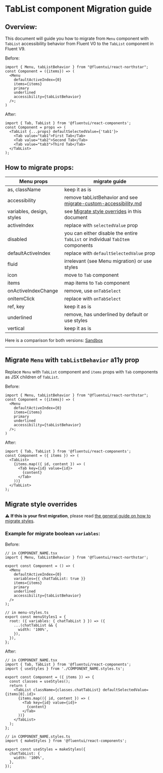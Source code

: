 
<Meta title="Concepts/Migration/from v0/Components/TabList Migration" />

# TabList component Migration guide

## Overview:

This document will guide you how to migrate from `Menu` component with `TabList` accessibility behavior from Fluent V0 to the `TabList` component in Fluent V9.

Before:

```tsx
import { Menu, tabListBehavior } from "@fluentui/react-northstar";
const Component = ({items}) => (
  <Menu
    defaultActiveIndex={0}
    items={items}
    primary
    underlined
    accessibility={tabListBehavior}
  />;
)
```

After:

```tsx
import { Tab, TabList } from '@fluentui/react-components';
const Component = props => (
  <TabList {...props} defaultSelectedValue={'tab1'}>
    <Tab value="tab1">First Tab</Tab>
    <Tab value="tab2">Second Tab</Tab>
    <Tab value="tab3">Third Tab</Tab>
  </TabList>
);
```

## How to migrate props:

| Menu props                | migrate guide                                                                                                                       |
| ------------------------- | ----------------------------------------------------------------------------------------------------------------------------------- |
| as, className             | keep it as is                                                                                                                       |
| accessibility             | remove tabListBehavior and see [migrate-custom-accessibility.md](?path=/docs/concepts-migration-from-v0-custom-accessibility--page) |
| variables, design, styles | see [Migrate style overrides](#./Migrate-style-overrides) in this document                                                          |
| activeIndex               | replace with `selectedValue` prop                                                                                                   |
| disabled                  | you can either disable the entire `TabList` or individual `TabItem` components                                                      |
| defaultActiveIndex        | replace with `defaultSelectedValue` prop                                                                                            |
| fluid                     | irrelevant (see Menu migration) or use styles                                                                                       |
| icon                      | move to `Tab` component                                                                                                             |
| items                     | map items to `Tab` component                                                                                                        |
| onActiveIndexChange       | remove, use `onTabSelect`                                                                                                           |
| onItemClick               | replace with `onTabSelect`                                                                                                          |
| ref, key                  | keep it as is                                                                                                                       |
| underlined                | remove, has underlined by default or use styles                                                                                     |
| vertical                  | keep it as is                                                                                                                       |

Here is a comparison for both versions: [Sandbox](https://codesandbox.io/s/tablist-migration-fluentui-forked-lmdx81?file=/example.tsx)

---

## Migrate `Menu` with `tabListBehavior` a11y prop

Replace `Menu` with `TabList` component and `items` props with `Tab` components as JSX children of `TabList`.

Before:

```tsx
import { Menu, tabListBehavior } from "@fluentui/react-northstar";
const Component = ({items}) => (
  <Menu
    defaultActiveIndex={0}
    items={items}
    primary
    underlined
    accessibility={tabListBehavior}
  />;
)
```

After:

```tsx
import { Tab, TabList } from '@fluentui/react-components';
const Component = ({ items }) => (
  <TabList>
    {items.map(({ id, content }) => (
      <Tab key={id} value={id}>
        {content}
      </Tab>
    ))}
  </TabList>
);
```

## Migrate style overrides

⚠️ **If this is your first migration**, please read [the general guide on how to migrate styles](?path=/docs/concepts-migration-from-v0-custom-style-overrides--page).

### Example for migrate boolean `variables`:

Before:

```tsx
// in COMPONENT_NAME.tsx
import { Menu, tabListBehavior } from '@fluentui/react-northstar';

export const Component = () => (
  <Menu
    defaultActiveIndex={0}
    variables={{ chatTabList: true }}
    items={items}
    primary
    underlined
    accessibility={tabListBehavior}
  />
);

// in menu-styles.ts
export const menuStyles1 = {
  root: ({ variables: { chatTabList } }) => ({
    ...(chatTabList && {
      width: '100%',
    }),
  }),
};
```

After:

```tsx
// in COMPONENT_NAME.tsx
import { Tab, TabList } from '@fluentui/react-components';
import { useStyles } from './COMPONENT_NAME.styles.ts';

export const Component = ({ items }) => {
  const classes = useStyles();
  return (
    <TabList className={classes.chatTabList} defaultSelectedValue={items[0].id}>
      {items.map(({ id, content }) => (
        <Tab key={id} value={id}>
          {content}
        </Tab>
      ))}
    </TabList>
  );
};

// in COMPONENT_NAME.styles.ts
import { makeStyles } from '@fluentui/react-components';

export const useStyles = makeStyles({
  chatTabList: {
    width: '100%',
  },
});
```
